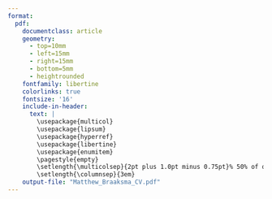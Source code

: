 ```yaml
---
format: 
  pdf: 
    documentclass: article
    geometry:
      - top=10mm
      - left=15mm
      - right=15mm
      - bottom=5mm
      - heightrounded
    fontfamily: libertine
    colorlinks: true
    fontsize: '16'
    include-in-header: 
      text: |
        \usepackage{multicol}
        \usepackage{lipsum}
        \usepackage{hyperref}
        \usepackage{libertine}
        \usepackage{enumitem}
        \pagestyle{empty}
        \setlength{\multicolsep}{2pt plus 1.0pt minus 0.75pt}% 50% of original values
        \setlength{\columnsep}{3em}
    output-file: "Matthew_Braaksma_CV.pdf"
---
```


<!-- TITLE -->
\begin{huge}\begin{center}{\bf Matthew Braaksma}\end{center}\end{huge}

<!-- CONTACT INFO -->
\begin{center}braak014@umn.edu ∙ \href{https://m-braaksma.github.io/}{Website} ∙ \href{https://github.com/m-braaksma}{Github} ∙ \href{https://www.linkedin.com/in/matthew-braaksma/}{LinkedIn}
\end{center}
\vspace{15pt}

<!-- RESEARCH INTERESTS -->
\begin{large}
  {\bf RESEARCH INTERESTS}
  \vspace{3pt}
  \hrule
Environment and Resource Economics ∙ Land Use Economics ∙ Development Economics
\end{large}

\vspace{0.05cm}

<!-- EDUCATION -->
\begin{large}
  {\bf EDUCATION}
  \vspace{3pt}
  \hrule
  \noindent\begin{tabular*}{\textwidth}{@{\extracolsep{\fill}} l r}
    \textbf{University of Minnesota} & Twin Cities, MN \\
    Doctor of Philosophy: Applied Economics & Aug 2022 -- Present \\
  \end{tabular*}

  \vspace{3pt}

  \noindent\begin{tabular*}{\textwidth}{@{\extracolsep{\fill}} l r}
    \textbf{San Diego State University} & San Diego, CA \\
    Master of Arts: Economics & Aug 2020 -- May 2022 \\
  \end{tabular*}

  \vspace{3pt}

  \noindent\begin{tabular*}{\textwidth}{@{\extracolsep{\fill}} l r}
    \textbf{Eastern Washington University} & Cheney, WA \\
    Bachelor of Arts: Business Administration & Sept 2013 -- June 2017 \\
    Minor: Economics, Visual Communication Design & \\
  \end{tabular*}
\end{large}
\vspace{7pt}

<!-- SKILLS -->
\begin{large}{\bf SKILLS}
  \vspace{3pt}
  \hrule
\vspace{-0.16cm}
\textbf{Languages and Tools}
\newline \textit{Proficient:} Python, R, Bash, Python GIS
\newline \textit{Intermediate:} Git, LaTeX
\end{large}
\vspace{7pt}

<!-- CURRENT RESEARCH EXPERIENCE -->
\begin{large}
  {\bf CURRENT RESEARCH EXPERIENCE}
  \vspace{3pt}
  \hrule
  \noindent\begin{tabular*}{\textwidth}{@{\extracolsep{\fill}} l r}
    \textbf{University of Minnesota} & Twin Cities, MN \\
    \textit{Research Assistant, Supervised by Dr. Justin Johnson} & June 2024 -- Present \\
  \end{tabular*}
\vspace{-0.6em}

\begin{itemize}[leftmargin=20pt, topsep=0pt, itemsep=0pt, parsep=0pt]
  \item Developed ``A Framework for Measuring African Ecosystem Services Impacts from Land-Related Policies'' with collaborators from the European Commission Joint Research Centre, and Wageningen University \& Research.
  \item Contributed to the development of an integrated modeling framework combining a computable general equilibrium (CGE) model with spatially explicit ecosystem service models to evaluate the economic and ecological consequences of land use change in Kenya.
  \item Utilized Python and geospatial tools (SEALS, InVEST) to simulate land allocations, analyze ecosystem service outcomes, and assess policy impacts aligned with Kenya’s climate and biodiversity goals.
\end{itemize}
\end{large}

\begin{large}
  \noindent\begin{tabular*}{\textwidth}{@{\extracolsep{\fill}} l r}
    \textbf{NatCap TEEMs (The Earth-Economy Modelers)} & Twin Cities, MN \\
  \end{tabular*}
  \vspace{-0.3cm}
  \noindent\begin{tabular*}{\textwidth}{@{\extracolsep{\fill}} l r}
    \textit{Student Member} & August 2022 -- Present \\
  \end{tabular*}
\vspace{-0.6em}
\begin{itemize}[leftmargin=20pt, topsep=0pt, itemsep=0pt, parsep=0pt]
  \item Contribute to collaborative research improving Earth-Economy models that integrate ecological, climate, and economic data.
  \item Support efforts to align economic systems with environmental stewardship to inform sustainable development policy.
\end{itemize}
\vspace{7pt}
\end{large}

<!-- RESEARCH SECTION -->
\begin{large}\textbf{RESEARCH}
\vspace{3pt}
\hrule
\vspace{6pt}
\begin{tabular}{@{}p{0.15\textwidth}p{0.83\textwidth}@{}}
  \begin{large}\textbf{Working \newline Papers}\end{large} & 
  Dave, Dhaval, Yang Liang, Catherine Maclean, Joseph Sabia, and Matthew Braaksma. 
  ``Can Anti-Vaping Policies Curb Drinking Externalities? Evidence from E-Cigarette Taxation and Traffic Fatalities''. 
  No. w30670. \textit{National Bureau of Economic Research}, 2022. \\
\end{tabular}

\vspace{6pt}
\begin{tabular}{@{}p{0.15\textwidth}p{0.83\textwidth}@{}}
  \begin{large}\textbf{Publications}\end{large} & 
  McWay, Ryan, and Matthew Braaksma. 2025. 
  ``The Political Consequences of Resource Scarcity: Targeted Spending in a Water-Stressed Democracy. 
  A Replication Study of Mahadevan and Shenoy (Journal of Public Economics, 2023)''. 
  \textit{World Development Perspectives} 39: 100707. 
  \url{https://doi.org/10.1016/j.wdp.2025.100707} \\
\end{tabular}

\vspace{6pt}
\begin{tabular}{@{}p{0.15\textwidth}p{0.83\textwidth}@{}}
  \begin{large}\textbf{Conference Presentations}\end{large} & 
  ``A Framework for Measuring African Ecosystem Services Impacts from Land-Related Policies.'' 
  28th Annual Conference on Global Economic Analysis: 
  ``Accelerating Economic Transformation, Resilience, Diversification, and Job Creation.'' 
  Global Trade Analysis Project (GTAP), Kigali, Rwanda, June 25--27, 2025. \\
\end{tabular}
\end{large}
\vspace{7pt}

<!-- TEACHING EXPERIENCE -->
\begin{large}{\bf TEACHING EXPERIENCE}
  \vspace{3pt}
  \hrule

\noindent\begin{tabular*}{\textwidth}{@{\extracolsep{\fill}} l r}
  \textbf{University of Minnesota} & Twin Cities, MN \\
  \textit{Teaching Assistant} & Spring 2025 \\
  \textit{APEC 3002: Managerial Economics} & Dr. Frances Homans \\
\end{tabular*}
\vspace{-0.6em}
\begin{itemize}[leftmargin=1.5em, nosep]
  \item Designed and led labs focused on applying economic models to real-world contexts.
  \item Developed a memo-based assignment on ecosystem services to connect theory with practice.
\end{itemize}

\noindent\begin{tabular*}{\textwidth}{@{\extracolsep{\fill}} l r}
  \textbf{University of Minnesota} & Twin Cities, MN \\
  \textit{Teaching Assistant, PhD-level} & Spring 2024 \\
  \textit{APEC 8213: Econometric Analysis III} & Dr. Paul Glewwe \\
  \textit{APEC 8214: Econometric Analysis IV} & Dr. Marc Bellemare \\
\end{tabular*}
\vspace{-0.6em}
\begin{itemize}[leftmargin=1.5em, nosep]
  \item Led R-based labs to help students develop fluency in estimation, diagnostics, and presentation.
  \item Assisted students in applying econometric methods through problem sets and coding support.
\end{itemize}

\noindent\begin{tabular*}{\textwidth}{@{\extracolsep{\fill}} l r}
  \textbf{University of Minnesota} & Twin Cities, MN \\
  \textit{Teaching Assistant, PhD-level} & Fall 2023 \\
  \textit{APEC 8001: Applied Microeconomic Analysis of Consumer Choice and Consumer Demand} & Dr. Paul Glewwe \\
  \textit{APEC 8002: Applied Microeconomic Analysis of Production and Choice Under Uncertainty} & Dr. Rodney Smith \\
\end{tabular*}
\vspace{-0.6em}
\begin{itemize}[leftmargin=1.5em, nosep]
  \item Created recitation slides and guided discussion sections to clarify core theoretical concepts.
  \item Provided detailed feedback on assignments to support student mastery of technical material.
\end{itemize}

\end{large}


<!-- RECOGNITIONS -->
\begin{large}
\textbf{RECOGNITIONS}
\vspace{3pt}
\hrule
\vspace{2pt}

\noindent\begin{tabular*}{\textwidth}{@{\extracolsep{\fill}} l r}
\textbf{Teaching Assistant Award for Graduate Classes} &  \\
\textit{University of Minnesota, Applied Economics} & 2023--2024 \\
\end{tabular*}
\vspace{-0.17cm}

\noindent\begin{tabular*}{\textwidth}{@{\extracolsep{\fill}} l r}
\textbf{Graduate Fellowship} & \\
\textit{University of Minnesota, Applied Economics} & 2022 \\
\end{tabular*}
\vspace{-0.17cm}

\noindent\begin{tabular*}{\textwidth}{@{\extracolsep{\fill}} l r}
\textbf{Presidential Graduate Research Fellowship} & \\
\textit{San Diego State University} & 2020 \\
\end{tabular*}
\vspace{-0.17cm}

\noindent\begin{tabular*}{\textwidth}{@{\extracolsep{\fill}} l r}
\textbf{McCuen Endowed Economics Scholarship} & \\
\textit{San Diego State University} & 2020 \\
\end{tabular*}
\vspace{-0.17cm}

\noindent\begin{tabular*}{\textwidth}{@{\extracolsep{\fill}} l r}
\textbf{Transfer Achievement Scholarship} & \\
\textit{Eastern Washington University} & 2013 \\
\end{tabular*}

\end{large}




